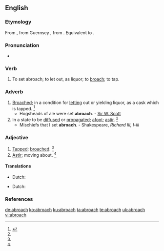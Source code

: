 ==English==

===Etymology===
From {{etyl|enm|en}} {{term|abroche|lang=enm}}, from Guernsey {{etyl|nrf|en}}, from {{etyl|fro|en}} {{term|abroche||to spigot|lang=fro}}. Equivalent to {{prefix|a|broach|lang=en}}.

===Pronunciation===
* {{a|US}} {{IPA|/əˈbɹoʊt͡ʃ/|lang=en}}

===Verb===
{{en-verb|es}}

# {{context|transitive|obsolete|lang=en}} To set abroach; to let out, as liquor; to [[broach]]; to tap.

===Adverb===
{{en-adv|-}}
# [[broach|Broached]]; in a condition for [[letting]] out or yielding liquor, as a cask which is tapped. {{defdate|First attested from around (1350 to 1470).}}<ref name=SOED>{{R:SOED5|page=8}}</ref>
#* Hogsheads of ale were set '''abroach'''. - [[w:Sir W. Scott|Sir W. Scott]]
# In a state to be [[diffused]] or [[propagated]]; [[afoot]]; [[astir]]. {{defdate|First attested in the early 16<sup>th</sup> century.}}<ref name=SOED/>
#* Mischiefs that I set '''abroach'''. - Shakespeare, ''Richard III, I-iii''

===Adjective===
{{en-adj|-}}
# [[tapped|Tapped]]; [[broached]]. {{defdate|First attested from around (1350 to 1470).}}<ref name=SOED/>
# [[astir|Astir]]; moving about. {{defdate|First attested in the early 16<sup>th</sup> century.}}<ref name=SOED/>

====Translations====
{{trans-top|tapped}}
* Dutch: {{t+|nl|aangestoken}}
{{trans-mid}}
{{trans-bottom}}

{{trans-top|astir}}
* Dutch: {{t|nl|verspreidensklaar}}
{{trans-mid}}
{{trans-bottom}}

===References===
<references/>

[[de:abroach]]
[[ko:abroach]]
[[ku:abroach]]
[[ta:abroach]]
[[te:abroach]]
[[uk:abroach]]
[[vi:abroach]]
